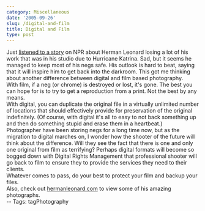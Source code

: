 ```yaml
---
category: Miscellaneous
date: '2005-09-26'
slug: /digital-and-film
title: Digital and Film
type: post
---
```



Just
[listened to a story](http://www.npr.org/templates/story/story.php?storyId=4863541)
on NPR about Herman Leonard losing a lot of his work that was in
his studio due to Hurricane Katrina. Sad, but it seems he managed
to keep most of his negs safe. His outlook is hard to beat, saying
that it will inspire him to get back into the darkroom. This got me
thinking about another difference between digital and film based
photography.  
With film, if a neg (or chrome) is destroyed or lost, it's gone.
The best you can hope for is to try to get a reproduction from a
print. Not the best by any means.  
With digital, you can duplicate the original file in a virtually
unlimited number of locations that should effectively provide for
preservation of the original indefinitely. (Of course, with digital
it's all to easy to not back something up and then do something
stupid and erase them in a heartbeat.)  
Photographer have been storing negs for a long time now, but as the
migration to digital marches on, I wonder how the shooter of the
future will think about the difference. Will they see the fact that
there is one and only one original from film as terrifying? Perhaps
digital formats will become so bogged down with Digital Rights
Management that professional shooter will go back to film to ensure
they to provide the services they need to their clients.  
Whatever comes to pass, do your best to protect your film and
backup your files.  
Also, check out [hermanleonard.com](http://www.hermanleonard.com/)
to view some of his amazing photographs.  
-- Tags: tagPhotography